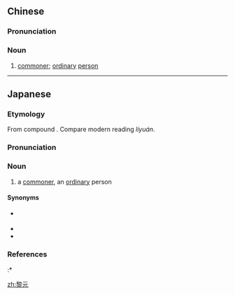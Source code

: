 ==Chinese==
{{zh-forms}}

===Pronunciation===
{{zh-pron
|m=líyuán
|cat=n
}}

===Noun===
{{zh-noun}}

# {{lb|zh|literary}} [[commoner]]; [[ordinary]] [[person]]

----

==Japanese==
{{ja-kanjitab|yomi=o|れい|げん}}

===Etymology===
From {{etyl|ltc|ja|sort=れいげん}} compound {{m|zh|黎元|tr=lej ngjwon|lit=black [in reference to black hair: i.e. bareheaded, i.e. not nobility] + head}}. Compare modern {{etyl|cmn|-}} reading ''líyuán''.

===Pronunciation===
{{ja-pron|yomi=kanon|れいげん|acc=1|acc_ref=DJR}}

===Noun===
{{ja-noun|れいげん}}

# {{lb|ja|sort=れいげん|uncommon}} a [[commoner]], an [[ordinary]] person {{qualifier|in contrast to the [[aristocracy]] or [[nobility]]}}

====Synonyms====
* {{ja-r|庶民|しょみん}} {{qualifier|most common}}
* {{ja-r|黎民|れいみん}}
* {{ja-r|黎庶|れいしょ}}

===References===
<references/>
:* {{R:Kokugo Dai Jiten}}

[[zh:黎元]]